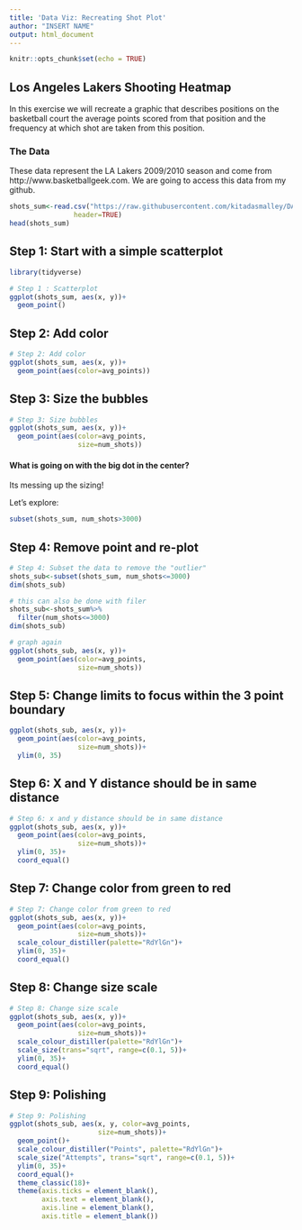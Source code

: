```yaml
---
title: 'Data Viz: Recreating Shot Plot'
author: "INSERT NAME"
output: html_document
---
```


```r
knitr::opts_chunk$set(echo = TRUE)
```

## Los Angeles Lakers Shooting Heatmap

In this exercise we will recreate a graphic that describes positions on the basketball court the average points scored from that position and the frequency at which shot are taken from this position. 

### The Data

These data represent the LA Lakers 2009/2010 season and come from http://www.basketballgeek.com.  We are going to access this data from my github. 
```r
shots_sum<-read.csv("https://raw.githubusercontent.com/kitadasmalley/DATA502/main/FALL2021/Data/shots_sum.csv",
                header=TRUE)
head(shots_sum)

```

## Step 1: Start with a simple scatterplot
```r
library(tidyverse)

# Step 1 : Scatterplot
ggplot(shots_sum, aes(x, y))+
  geom_point()
```

## Step 2: Add color
```r
# Step 2: Add color
ggplot(shots_sum, aes(x, y))+
  geom_point(aes(color=avg_points))
```

## Step 3: Size the bubbles
```r
# Step 3: Size bubbles
ggplot(shots_sum, aes(x, y))+
  geom_point(aes(color=avg_points,
                 size=num_shots))
```

#### What is going on with the big dot in the center? 

Its messing up the sizing!

Let's explore:
```r
subset(shots_sum, num_shots>3000)
```

## Step 4: Remove point and re-plot
```r
# Step 4: Subset the data to remove the "outlier"
shots_sub<-subset(shots_sum, num_shots<=3000)
dim(shots_sub)

# this can also be done with filer
shots_sub<-shots_sum%>%
  filter(num_shots<=3000)
dim(shots_sub)

# graph again
ggplot(shots_sub, aes(x, y))+
  geom_point(aes(color=avg_points,
                 size=num_shots))
```

## Step 5: Change limits to focus within the 3 point boundary
```r
ggplot(shots_sub, aes(x, y))+
  geom_point(aes(color=avg_points,
                 size=num_shots))+
  ylim(0, 35)
```

## Step 6: X and Y distance should be in same distance
```r
# Step 6: x and y distance should be in same distance
ggplot(shots_sub, aes(x, y))+
  geom_point(aes(color=avg_points,
                 size=num_shots))+
  ylim(0, 35)+
  coord_equal()
```

## Step 7: Change color from green to red
```r
# Step 7: Change color from green to red
ggplot(shots_sub, aes(x, y))+
  geom_point(aes(color=avg_points,
                 size=num_shots))+
  scale_colour_distiller(palette="RdYlGn")+
  ylim(0, 35)+
  coord_equal()
```

## Step 8: Change size scale
```r
# Step 8: Change size scale
ggplot(shots_sub, aes(x, y))+
  geom_point(aes(color=avg_points,
                 size=num_shots))+
  scale_colour_distiller(palette="RdYlGn")+
  scale_size(trans="sqrt", range=c(0.1, 5))+
  ylim(0, 35)+
  coord_equal()
```

## Step 9: Polishing
```r
# Step 9: Polishing
ggplot(shots_sub, aes(x, y, color=avg_points,
                      size=num_shots))+
  geom_point()+
  scale_colour_distiller("Points", palette="RdYlGn")+
  scale_size("Attempts", trans="sqrt", range=c(0.1, 5))+
  ylim(0, 35)+
  coord_equal()+
  theme_classic(18)+
  theme(axis.ticks = element_blank(),
        axis.text = element_blank(),
        axis.line = element_blank(),
        axis.title = element_blank())

```

